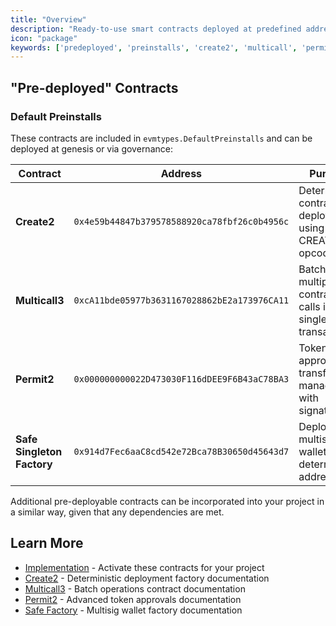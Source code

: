 ```yaml
---
title: "Overview"
description: "Ready-to-use smart contracts deployed at predefined addresses"
icon: "package"
keywords: ['predeployed', 'preinstalls', 'create2', 'multicall', 'permit2', 'safe', 'factory']
---
```


## "Pre-deployed" Contracts

### Default Preinstalls

These contracts are included in `evmtypes.DefaultPreinstalls` and can be deployed at genesis or via governance:

| Contract | Address | Purpose | Documentation |
|----------|---------|---------|---------------|
| **Create2** | `0x4e59b44847b379578588920ca78fbf26c0b4956c` | Deterministic contract deployment using CREATE2 opcode | [Details](/docs/evm/next/documentation/smart-contracts/predeployed-contracts/create2.mdx) |
| **Multicall3** | `0xcA11bde05977b3631167028862bE2a173976CA11` | Batch multiple contract calls in a single transaction | [Details](/docs/evm/next/documentation/smart-contracts/predeployed-contracts/multicall3.mdx) |
| **Permit2** | `0x000000000022D473030F116dDEE9F6B43aC78BA3` | Token approval and transfer management with signatures | [Details](/docs/evm/next/documentation/smart-contracts/predeployed-contracts/permit2.mdx) |
| **Safe Singleton Factory** | `0x914d7Fec6aaC8cd542e72Bca78B30650d45643d7` | Deploy Safe multisig wallets at deterministic addresses | [Details](/docs/evm/next/documentation/smart-contracts/predeployed-contracts/safe-factory.mdx) |

Additional pre-deployable contracts can be incorporated into your project in a similar way, given that any dependencies are met.


## Learn More

- [Implementation](/docs/evm/next/documentation/integration/predeployed-contracts-integration) - Activate these contracts for your project
- [Create2](/docs/evm/next/documentation/smart-contracts/predeployed-contracts/create2.mdx) - Deterministic deployment factory documentation
- [Multicall3](/docs/evm/next/documentation/smart-contracts/predeployed-contracts/multicall3.mdx) - Batch operations contract documentation
- [Permit2](/docs/evm/next/documentation/smart-contracts/predeployed-contracts/permit2.mdx) - Advanced token approvals documentation
- [Safe Factory](/docs/evm/next/documentation/smart-contracts/predeployed-contracts/safe-factory.mdx) - Multisig wallet factory documentation